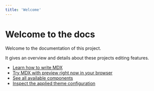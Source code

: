 ```yaml
---
title: 'Welcome'
---
```


# Welcome to the docs

Welcome to the documentation of this project.

It gives an overview and details about these projects editing features.

* [Learn how to write MDX](/docs/editing-basics)
* [Try MDX with preview right now in your browser](/docs/playground)
* [See all available components](/docs/kitchen-sink)
* [Inspect the applied theme configuration](/docs/theme)
